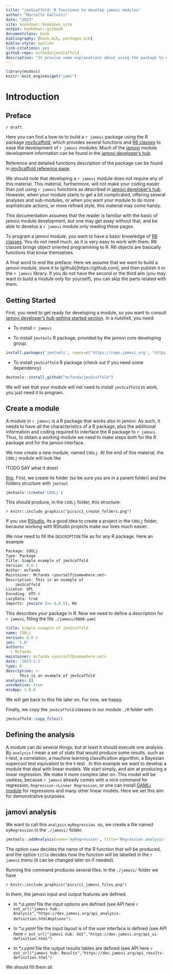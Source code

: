 ```yaml
--- 
title: "jmvScaffold: R functions to develop jamovi modules"
author: "Marcello Gallucci"
date: "2023"
site: bookdown::bookdown_site
output: bookdown::gitbook
documentclass: book
bibliography: [book.bib, packages.bib]
biblio-style: apalike
link-citations: yes
github-repo: mcfanda/jmvScaffold
description: "It provise some explanations about using the package to develop jamovi modules"
---
```



```r
library(mcdocs)
knitr::knit_engines$get("yaml")
```

# Introduction {#booklet}

## Preface 

`r draft`

Here you can find a how-to to build a `r jamovi` package using the R package [jmvScaffold](https://github.com/mcfanda/jmvScaffold), which provides several functions and [R6 classes](https://r6.r-lib.org/articles/Introduction.html) to ease the development of 
`r jamovi` modules. Much of the [jamovi](https://www.jamovi.org) module development information
can be found in the [jamovi developer's hub](https://dev.jamovi.org/).

Reference and detailed functions description of the package can be found in [jmvScaffold reference page](reference/index.html).


We should note that developing a `r jamovi` module does not require any of this material. This material, furthermore, will
not make your coding easier than just using `r jamovi` functions as described in [jamovi developer's hub](https://dev.jamovi.org/). However, when your module starts to get a bit complicated, offering several analyses and sub-modules, or when you want your module to do more sophisticate actions, or more refined style, this material may come handy. 

This documentation assumes that the reader is familiar with the basic of jamovi module development, but one may get away without that, and be able to develop a `r jamovi` module only reading these pages.

To program a jamovi module, you want to have a basic knowledge of [R6 classes](https://r6.r-lib.org/articles/Introduction.html). You do not need much, as it is very easy to work with them. R6 classes brings object oriented programming to R. R6 objects are basically functions that know themselves.

A final word to end the preface: Here we assume that we want to build a jamovi module, store it to (github)[https://github.com], and then publish it in the  `r jamovi` library. If you do not have the second or the third aim (you may want to build a module only for yourself), you can skip the parts related with them.

## Getting Started {#getstarted}

First, you need to get ready for developing a module, so you want to consult [jamovi developer's hub getting started section](https://dev.jamovi.org/tuts0101-getting-started.html). In a nutshell, you need:

* To install `r jamovi` 

* To install `jmvtools` R package, provided by the jamovi core developing group.

```r
install.packages('jmvtools', repos=c('https://repo.jamovi.org', 'https://cran.r-project.org'))
```

* To install `jmvScaffold` R package (check out if you need some dependency)

```r
devtools::install_github("mcfanda/jmvScaffold")

```

We will see that your module will not need to install `jmvScaffold` to work, you just need it to program.

## Create a module {#createmodule}

A module in `r jamovi` is a R package that works also in jamovi. As such, it needs to have all the characteristics
of a R package, plus the additional information and coding required to interface the R package to `r jamovi`. Thus,
to obtain a working module we need to make steps both for the R package and for the jamovi interface.

We now create a new module, named `COOLj`. At the end of this material, the `COOLj` module will look like

!TODO SAY what it does!

[this](https://github.com/mcfanda/testme). First, we create its folder (so be sure you are in a parent folder) and the folders structure with `jmvtool`


```r
jmvtools::create('COOLj')

```

This should produce, in the `COOLj` folder, this structure.

`r knitr::include_graphics("pics/c1_create_folders.png")`

If you use [RStudio](https://posit.co/), its a good idea to create a project in the `COOLj` folder, because working with
RStudio projects make our lives much easier.


We now need to fill the `DESCRIPTION` file as for any R package. Here an example

```r
Package: COOLj
Type: Package
Title: Simple example of jmvScaffold
Version: 0.0.1
Author: mcfanda
Maintainer: Mcfanda <yourself@somewhere.net>
Description: This is an example of
    jmvScaffold
License: GPL
Encoding: UTF-8
LazyData: true
Imports: jmvcore (>= 0.8.5), R6
```

This describes your package in R. Now we need to define a description for `r jamovi`, filling the file
`./jamovi/0000.yaml`

```yaml
title: Simple example of jmvScaffold
name: COOLj
version: 0.0.1
jms: '1.0'
authors:
  - Mcfanda
maintainer: mcfanda <yourself@somewhere.net>
date: '2023-1-1'
type: R
description: >-
      This is an example of jmvScaffold
analyses: []
usesNative: true
minApp: 1.0.8

```

We will get back to this file later on. For now, we happy.

Finally, we copy the `jmvScaffold` classes in our module `./R` folder with

```r

jmvScaffold::copy_files()

```


## Defining the analysis

A module can do several things, but at least it should execute one analysis. By `analysis` I mean a set of stats
that would produce some results, such as t-test, a correlation, a machine learning classification algorithm, a Bayesian supercool test equivalent to the t-test . 
In this example we want to develop a module that deal with linear models. We start simply, and aim at producing a linear regression. 
We make it more complex later on. This model will be useless, because `r jamovi` already comes with a nice command for regression, `Regression->Linear Regression`, or one can install  [GAMLj module](https://gamlj.github.io/) for regressions and many other linear models. Here we set this aim for demonstrative purposes.


## jamovi analysis

We want to call this `analysis` `myRegression`. so, we create a file named `myRegression` in the `./jamovi/` folder.

```r
jmvtools::addAnalysis(name='myRegression', title='Regression analysis')

```

The  option `name` decides the name of the R function that will be produced, and the option `title` decides how
the function will be labelled in the `r jamovi` menu (it can be changed later on if needed).

Running the command produces several files. In the `./jamovi/` folder we have

`r knitr::include_graphics("pics/c1_jamovi_files.png")`

In them, the jamovi input and output features are defined.

* In _\*.a.yaml_ file the input options are defined (see API here `r ext_url("jamovi hub: Analysis","https://dev.jamovi.org/api_analysis-definition.html#options")`. 
* In _\*.u.yaml_ file the input layout  is of the user interface is  defined (see API here `r ext_url("jamovi hub: GUI","https://dev.jamovi.org/api_ui-definition.html")` 

* In _\*.r.yaml_ file the output results tables are defined (see API here `r ext_url("jamovi hub: Results","https://dev.jamovi.org/api_results-definition.html")` 

We should fill them all.
